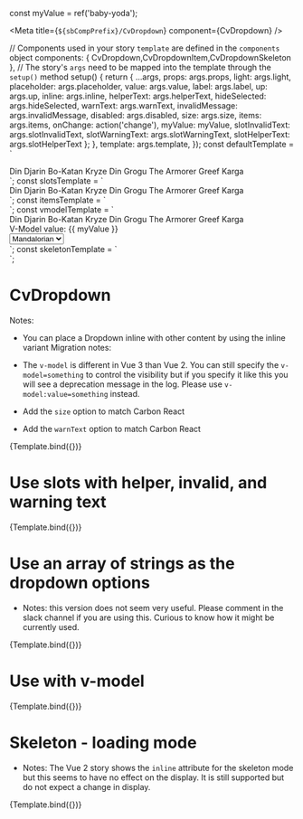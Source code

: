 const myValue = ref('baby-yoda');

<Meta title={`${sbCompPrefix}/CvDropdown`} component={CvDropdown} />

  // Components used in your story `template` are defined in the `components` object
  components: {
    CvDropdown,CvDropdownItem,CvDropdownSkeleton
  },
  // The story's `args` need to be mapped into the template through the `setup()` method
  setup() {
    return {
      ...args,
      props: args.props,
      light: args.light,
      placeholder: args.placeholder,
      value: args.value,
      label: args.label,
      up: args.up,
      inline: args.inline,
      helperText: args.helperText,
      hideSelected: args.hideSelected,
      warnText: args.warnText,
      invalidMessage: args.invalidMessage,
      disabled: args.disabled,
      size: args.size,
      items: args.items,
      onChange: action('change'),
      myValue: myValue,
      slotInvalidText: args.slotInvalidText,
      slotWarningText: args.slotWarningText,
      slotHelperText: args.slotHelperText
    };
  },
  template: args.template,
});
const defaultTemplate = `
<div :style="{width: '300px', paddingTop: up ? '90px' : undefined}">
<cv-dropdown
  :light="light"
  :placeholder="placeholder"
  :value="value"
  :up="up"
  :inline="inline"
  :helper-text="helperText"
  :warn-text="warnText"
  :hide-selected="hideSelected"
  :invalid-message="invalidMessage"
  :label="label"
  :disabled="disabled"
  :size="size"
  @change="onChange">
          <cv-dropdown-item value="mando"><span>Din Djarin</span></cv-dropdown-item>
          <cv-dropdown-item value="nite-owl">Bo-Katan Kryze</cv-dropdown-item>
          <cv-dropdown-item value="baby-yoda">Din Grogu</cv-dropdown-item>
          <cv-dropdown-item value="mysterious">The Armorer</cv-dropdown-item>
          <cv-dropdown-item value="bounty-hunter">Greef Karga</cv-dropdown-item>
 </cv-dropdown>
</div>
`;
const slotsTemplate = `
<div :style="{width: '300px'}">
<cv-dropdown
  :light="light"
  :placeholder="placeholder"
  :value="value"
  :up="up"
  :inline="inline"
  :helper-text="helperText"
  :warn-text="warnText"
  :hide-selected="hideSelected"
  :invalid-message="invalidMessage"
  :label="label"
  :disabled="disabled"
  :size="size"
  @change="onChange">
    <template v-if="slotInvalidText"v-slot:invalid-message>Do not go to the dark side</template>
    <template v-if="slotWarningText" v-slot:warning-message>Can this ally be trusted?</template>
    <template v-if="slotHelperText" v-slot:helper-text>Choose ally strong with the force</template>
    <cv-dropdown-item value="mando"><span>Din Djarin</span></cv-dropdown-item>
    <cv-dropdown-item value="nite-owl">Bo-Katan Kryze</cv-dropdown-item>
    <cv-dropdown-item value="baby-yoda">Din Grogu</cv-dropdown-item>
    <cv-dropdown-item value="mysterious">The Armorer</cv-dropdown-item>
    <cv-dropdown-item value="bounty-hunter">Greef Karga</cv-dropdown-item>
 </cv-dropdown>
</div>
`;
const itemsTemplate = `
<div :style="{width: '300px'}">
<cv-dropdown
  :light="light"
  :placeholder="placeholder"
  :value="value"
  :up="up"
  :inline="inline"
  :helper-text="helperText"
  :warn-text="warnText"
  :hide-selected="hideSelected"
  :invalid-message="invalidMessage"
  :label="label"
  :disabled="disabled"
  :size="size"
  :items="items"
  @change="onChange">
 </cv-dropdown>
</div>
`;
const vmodelTemplate = `
<div :style="{width: '300px'}">
<cv-dropdown
  v-model:value="myValue"
  :label="label"
  :placeholder="placeholder"
  @change="onChange">
    <cv-dropdown-item value="mando"><span>Din Djarin</span></cv-dropdown-item>
    <cv-dropdown-item value="nite-owl">Bo-Katan Kryze</cv-dropdown-item>
    <cv-dropdown-item value="baby-yoda">Din Grogu</cv-dropdown-item>
    <cv-dropdown-item value="mysterious">The Armorer</cv-dropdown-item>
    <cv-dropdown-item value="bounty-hunter">Greef Karga</cv-dropdown-item>
 </cv-dropdown>
 <div>V-Model value: {{ myValue }}</div>
  <select v-model="myValue">
    <option value="mando">Mandalorian</option>
    <option value="nite-owl">Bo-Katan</option>
    <option value="baby-yoda">Grogu</option>
    <option value="mysterious">Armorer</option>
    <option value="bounty-hunter">Karga</option>
  </select>
</div>
`;
const skeletonTemplate = `
<div :style="{width: '300px'}">
<cv-dropdown-skeleton :inline="inline"></cv-dropdown-skeleton>
</div>
`;


# CvDropdown
Notes:
- You can place a Dropdown inline with other content by using the inline variant
Migration notes:

- The `v-model` is different in Vue 3 than Vue 2. You can still specify the `v-model=something` to control the visibility but
  if you specify it like this you will see a deprecation message in the log. Please use `v-model:value=something` instead.
- Add the `size` option to match Carbon React
- Add the `warnText` option to match Carbon React


<Canvas>
  <Story
    name="Default"
    parameters={{
      controls: {
        exclude: [
          'props',
          'default',
          'template',
          'change',
          'update:modelValue',
          'update:value',
          'helper-text',
          'invalid-message',
          'warning-message',
          'modelValue'
        ],
      },
      docs: { source: { code: defaultTemplate } },
    }}
    args={{
      template: defaultTemplate,
      props: {
        modelValue: undefined,
      },
      label: "Characters",
      placeholder: "Choose an ally",
      helperText: "May the force be with you",
      light: false
    }}
    argTypes={{
      light: {type: String, description: "`true` to use the light version",  table: {category: 'props'}},
      size: {
        control: 'select',
        default: 'md',
        options: ['sm', 'md', 'lg'],
      },
    }}
  >
    {Template.bind({})}
  </Story>
</Canvas>

  # Use slots with helper, invalid, and warning text

<Canvas>
  <Story
    name="Slots"
    parameters={{
      controls: {
        exclude: [
          'props',
          'default',
          'template',
          'change',
          'update:modelValue',
          'update:value',
          'helper-text',
          'invalid-message',
          'warning-message',
          'modelValue',
          'ariaLabel',
          'disabled',
          'formItem',
          'helperText',
          'hideSelected',
          'inline',
          'invalidMessage',
          'items',
          'label',
          'placeholder',
          'size',
          'up',
          'value',
          'warnText'
        ],
      },
      docs: { source: { code: slotsTemplate } },
    }}
    args={{
      template: slotsTemplate,
      label: "Characters",
      placeholder: "Choose an ally",
      slotInvalidText: false,
      slotWarningText: false,
      slotHelperText: true
    }}
    argTypes={{
    }}
  >
    {Template.bind({})}
  </Story>
</Canvas>


# Use an array of strings as the dropdown options
- Notes: this version does not seem very useful. Please comment in the slack channel if you are using this.
Curious to know how it might be currently used.

<Canvas>
  <Story
    name="Items"
    parameters={{
      controls: {
        exclude: [
          'props',
          'default',
          'template',
          'change',
          'update:modelValue',
          'update:value',
          'helper-text',
          'invalid-message',
          'warning-message',
          'modelValue',
          'ariaLabel',
          'disabled',
          'formItem',
          'helperText',
          'hideSelected',
          'inline',
          'invalidMessage',
          'items',
          'label',
          'placeholder',
          'size',
          'up',
          'value',
          'warnText'
        ],
      },
      docs: { source: { code: itemsTemplate } },
    }}
    args={{
      template: itemsTemplate,
      label: "Planets",
      placeholder: "Where will you visit",
      items: ["Coruscant", "Tatooine", "Naboo", "Hoth", "Kamino", "Mandalore"],
    }}
    argTypes={{
    }}
  >
    {Template.bind({})}
  </Story>
</Canvas>

# Use with v-model

<Canvas>
  <Story
    name="v-model"
    parameters={{
      controls: {
        exclude: [
          'props',
          'default',
          'template',
          'change',
          'update:modelValue',
          'update:value',
          'helper-text',
          'invalid-message',
          'warning-message',
          'modelValue',
          'ariaLabel',
          'disabled',
          'formItem',
          'helperText',
          'hideSelected',
          'inline',
          'invalidMessage',
          'items',
          'label',
          'placeholder',
          'size',
          'up',
          'value',
          'warnText'
        ],
      },
      docs: { source: { code: vmodelTemplate } },
    }}
    args={{
      template: vmodelTemplate,
      label: "Characters",
      placeholder: "Choose an ally",
    }}
    argTypes={{
    }}
  >
    {Template.bind({})}
  </Story>
</Canvas>


# Skeleton - loading mode
- Notes: The Vue 2 story shows the `inline` attribute for the skeleton mode but this seems to have no effect on the display.
It is still supported but do not expect a change in display.

<Canvas>
  <Story
    name="skeleton"
    parameters={{
      controls: {
        exclude: [
          'props',
          'default',
          'template',
          'change',
          'update:modelValue',
          'update:value',
          'helper-text',
          'invalid-message',
          'warning-message',
          'modelValue',
          'ariaLabel',
          'disabled',
          'formItem',
          'helperText',
          'hideSelected',
          'invalidMessage',
          'items',
          'label',
          'placeholder',
          'size',
          'up',
          'value',
          'warnText',
          'inline'
        ],
      },
      docs: { source: { code: skeletonTemplate } },
    }}
    args={{
      template: skeletonTemplate,
    }}
    argTypes={{
    }}
  >
    {Template.bind({})}
  </Story>
</Canvas>

